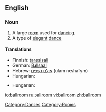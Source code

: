==English==
{{wikipedia}}

===Noun===
{{en-noun|pl=ballrooms}}

# A large [[room]] used for [[dance|dancing]].
# A type of [[elegant]] [[dance]]

====Translations====
{{trans-top|large room used for dancing}}
*Finnish: [[tanssisali]]
*German: [[Ballsaal]]
*Hebrew: [[אולם נשפים]] (ulam neshafym) {{m}}
*Hungarian: {{t|hu|bálterem}}
{{trans-mid}}
{{trans-bottom}}

{{trans-top|type of elegant dance}}
*Hungarian: {{t|hu|társasági tánc}}
{{trans-mid}}
{{trans-bottom}}

[[Category:Dances]]
[[Category:Rooms]]

[[io:ballroom]]
[[ru:ballroom]]
[[vi:ballroom]]
[[zh:ballroom]]